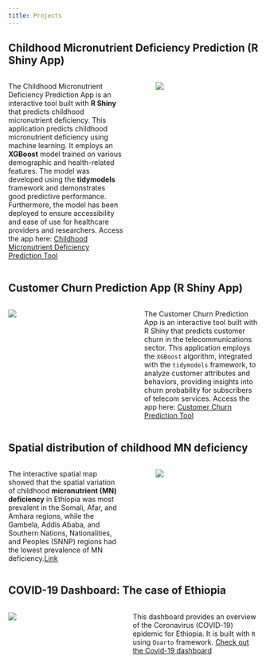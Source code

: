 ```yaml
---
title: Projects
---
```


## Childhood Micronutrient Deficiency Prediction (R Shiny App)

::: columns
::: {.column width="50%"}

The Childhood Micronutrient Deficiency Prediction App is an interactive tool built with **R Shiny** that predicts childhood micronutrient deficiency. This application predicts childhood micronutrient deficiency using machine learning. It employs an **XGBoost** model trained on various demographic and health-related features. The model was developed using the **tidymodels** framework and demonstrates good predictive performance. Furthermore, the model has been deployed to ensure accessibility and ease of use for healthcare providers and researchers. Access the app here: [Childhood Micronutrient Deficiency Prediction Tool](https://0194116f-8c9c-5c28-a013-67ea84d093e2.share.connect.posit.cloud/)

:::

::: {.column width="5%"}
:::

::: {.column width="45%"}
![](img/mnd-prediction-app.gif)
:::
:::


## Customer Churn Prediction App (R Shiny App)

::: columns
::: {.column width="45%"}
![](img/shiny-churn-pred-app.gif)
:::

::: {.column width="5%"}
:::

::: {.column width="50%"}

The Customer Churn Prediction App is an interactive tool built with R Shiny that predicts customer churn in the telecommunications sector. This application employs the `XGBoost` algorithm, integrated with the `tidymodels` framework, to analyze customer attributes and behaviors, providing insights into churn probability for subscribers of telecom services. Access the app here: [Customer Churn Prediction Tool](https://0193b6f9-2fb2-3ecb-98eb-06390ec0cf9b.share.connect.posit.cloud/)
:::
:::


## Spatial distribution of childhood MN deficiency

::: columns
::: {.column width="50%"}

The interactive spatial map showed that the spatial variation of childhood **micronutrient (MN) deficiency** in Ethiopia was most prevalent in the Somali, Afar, and Amhara regions, while the Gambela, Addis Ababa, and Southern Nations, Nationalities, and Peoples (SNNP) regions had the lowest prevalence of MN deficiency.[Link](https://leykungetaneh.quarto.pub/spatial-distribution-of-childhood-mn-deficiency/)
:::

::: {.column width="5%"}
:::

::: {.column width="45%"}
![](img/spatial_map.jpg)
:::
:::

## COVID-19 Dashboard: The case of Ethiopia

::: columns
::: {.column width="40%"}
![](img/covid-19-q-dashboard.jpg)
:::

::: {.column width="5%"}
:::

::: {.column width="55%"}

This dashboard provides an overview of the Coronavirus (COVID-19) epidemic for Ethiopia. It is built with `R` using `Quarto` framework. [Check out the Covid-19 dashboard](https://leykungetaneh.quarto.pub/covid-19-in-ethiopia/covid-19-et-dashboard.html){target="_blank"}
:::
:::

